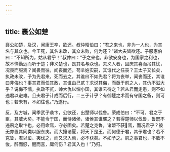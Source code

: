 ```yaml
---
---
---
```

title: 襄公如楚
---


襄公如楚，及汉，闻康王卒，欲还。叔仲昭伯曰：“君之来也，非为一人也，为其名与其众也。今王死，其名未改，其众未败，何为还？”诸大夫皆欲还。子服惠伯曰：“不知所为，姑从君乎！”叔仲曰：“子之来也，非欲安身也，为国家之利也，故不惮勤远而听于楚；非义楚也，畏其名与众也。夫义人者，固庆其喜而吊其忧，况畏而服焉？闻畏而往，闻丧而还，苟芈姓实嗣，其谁代之任丧？王太子又长矣，执政未改，予为先君来，死而去之，其谁曰不如先君？将为丧举，闻丧而还，其谁曰非侮也？事其君而任其政，其谁由己贰？求说其侮，而亟于前之人，其仇不滋大乎？说侮不懦，执政不贰，帅大仇以惮小国，其谁云待之？若从君而走患，则不如违君以避难。且夫君子计成而后行，二三子计乎？有御楚之术而有守国之备，则可也；若未有，不如往也。”乃遂行。

反，及方城，闻季武子袭卞，公欲还，出楚师以伐鲁。荣成伯曰：“不可。君之于臣，其威大矣。不能令于国，而恃诸侯，诸侯其谁暱之？若得楚师以伐鲁，鲁既不违夙之取卞也，必用命焉，守必固矣。若楚之克鲁，诸姬不获焉，而况君乎？彼无亦置其同类以服东夷，而大攘诸夏，将天下是王，而何德于君，其予君也？若不克鲁，君以蛮、夷伐之，而又求入焉，必不获矣。不如予之。夙之事君也，不敢不悛。醉而怒，醒而喜，庸何伤？君其入也！”乃归。

